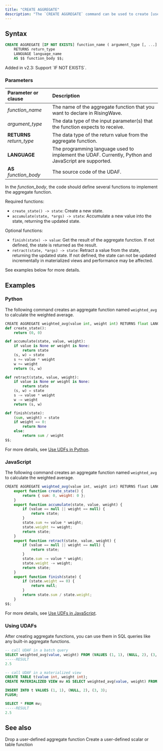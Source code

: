 ```yaml
---
title: "CREATE AGGREGATE"
description: "The `CREATE AGGREGATE` command can be used to create [user-defined aggregate functions](/sql/udfs/user-defined-functions) (UDAFs). Currently, UDAFs are only supported in Python and JavaScript as embedded UDFs."
---
```


## Syntax

```sql
CREATE AGGREGATE [IF NOT EXISTS] function_name ( argument_type [, ...] )
    RETURNS return_type
    LANGUAGE language_name
    AS $$ function_body $$;
```

<Note>
Added in v2.3: Support `IF NOT EXISTS`.
</Note>

### Parameters

| Parameter or clause        | Description                                                                                           |
| :------------------------- | :---------------------------------------------------------------------------------------------------- |
| _function\_name_           | The name of the aggregate function that you want to declare in RisingWave.                            |
| _argument\_type_           | The data type of the input parameter(s) that the function expects to receive.                         |
| **RETURNS** _return\_type_ | The data type of the return value from the aggregate function.                                        |
| **LANGUAGE**               | The programming language used to implement the UDAF.  Currently, Python and JavaScript are supported. |
| **AS** _function\_body_    | The source code of the UDAF.                                                                          |

In the _function\_body_, the code should define several functions to implement the aggregate function.

Required functions:

* `create_state() -> state`: Create a new state.
* `accumulate(state, *args) -> state`: Accumulate a new value into the state, returning the updated state.

Optional functions:

* `finish(state) -> value`: Get the result of the aggregate function. If not defined, the state is returned as the result.
* `retract(state, *args) -> state`: Retract a value from the state, returning the updated state. If not defined, the state can not be updated incrementally in materialized views and performance may be affected.

See examples below for more details.

## Examples

### Python

The following command creates an aggregate function named `weighted_avg` to calculate the weighted average.

```python Python UDAF
CREATE AGGREGATE weighted_avg(value int, weight int) RETURNS float LANGUAGE python AS $$
def create_state():
    return (0, 0)

def accumulate(state, value, weight):
    if value is None or weight is None:
        return state
    (s, w) = state
    s += value * weight
    w += weight
    return (s, w)

def retract(state, value, weight):
    if value is None or weight is None:
        return state
    (s, w) = state
    s -= value * weight
    w -= weight
    return (s, w)

def finish(state):
    (sum, weight) = state
    if weight == 0:
        return None
    else:
        return sum / weight
$$;
```

For more details, see [Use UDFs in Python](/sql/udfs/embedded-python-udfs).

### JavaScript

The following command creates an aggregate function named `weighted_avg` to calculate the weighted average.

```js JavaScript UDAF
CREATE AGGREGATE weighted_avg(value int, weight int) RETURNS float LANGUAGE javascript AS $$
    export function create_state() {
        return { sum: 0, weight: 0 };
    }
    export function accumulate(state, value, weight) {
        if (value == null || weight == null) {
            return state;
        }
        state.sum += value * weight;
        state.weight += weight;
        return state;
    }
    export function retract(state, value, weight) {
        if (value == null || weight == null) {
            return state;
        }
        state.sum -= value * weight;
        state.weight -= weight;
        return state;
    }
    export function finish(state) {
        if (state.weight == 0) {
            return null;
        }
        return state.sum / state.weight;
    }
$$;
```

For more details, see [Use UDFs in JavaScript](/sql/udfs/use-udfs-in-javascript).

### Using UDAFs

After creating aggregate functions, you can use them in SQL queries like any built-in aggregate functions.

```sql Use UDAF
-- call UDAF in a batch query
SELECT weighted_avg(value, weight) FROM (VALUES (1, 1), (NULL, 2), (3, 3)) AS t(value, weight);
-----RESULT
2.5

-- call UDAF in a materialized view
CREATE TABLE t(value int, weight int);
CREATE MATERIALIZED VIEW mv AS SELECT weighted_avg(value, weight) FROM t;

INSERT INTO t VALUES (1, 1), (NULL, 2), (3, 3);
FLUSH;

SELECT * FROM mv;
-----RESULT
2.5
```

## See also
<CardGroup>
  <Card
    title="DROP AGGREGATE"
    icon="trash"
    iconType="solid"
    href="/sql/commands/sql-drop-aggregate"
  >
    Drop a user-defined aggregate function
  </Card>
  <Card
    title="CREATE FUNCTION"
    icon="plus"
    iconType="solid"
    href="/sql/commands/sql-create-function"
  >
    Create a user-defined scalar or table function
  </Card>
</CardGroup>
